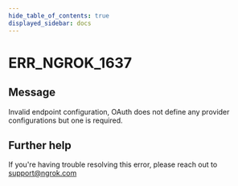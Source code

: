 ```yaml
---
hide_table_of_contents: true
displayed_sidebar: docs
---
```



# ERR_NGROK_1637

## Message

Invalid endpoint configuration, OAuth does not define any provider configurations but one is required.

<ErrorDetails error="err_ngrok_1637" />

## Further help

If you're having trouble resolving this error, please reach out to [support@ngrok.com](mailto:support@ngrok.com?subject=Help%20with%20ERR_NGROK_1637)
